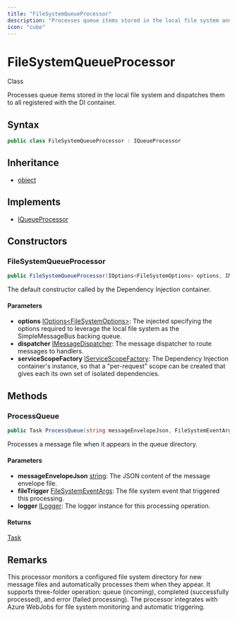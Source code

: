 ```yaml
---
title: "FileSystemQueueProcessor"
description: "Processes queue items stored in the local file system and dispatches them to all <xref href=\"CloudNimble."
icon: "cube"
---
```


# FileSystemQueueProcessor

<Badge variant="outline">Class</Badge>

Processes queue items stored in the local file system and dispatches them to all <xref href="CloudNimble.SimpleMessageBus.Core.IMessageHandler?text=IMessageHandlers" data-throw-if-not-resolved="false"></xref> registered with the DI container.

## Syntax

```csharp
public class FileSystemQueueProcessor : IQueueProcessor
```

## Inheritance

- [object](https://learn.microsoft.com/dotnet/api/system.object)

## Implements

- [IQueueProcessor](/api-reference/cloudnimble/simplemessagebus/dispatch/iqueueprocessor)

## Constructors

### FileSystemQueueProcessor

```csharp
public FileSystemQueueProcessor(IOptions<FileSystemOptions> options, IMessageDispatcher dispatcher, IServiceScopeFactory serviceScopeFactory)
```

The default constructor called by the Dependency Injection container.

#### Parameters

- **options** [IOptions&lt;FileSystemOptions&gt;](https://learn.microsoft.com/dotnet/api/microsoft.extensions.options.ioptions-1): The injected <xref href="Microsoft.Extensions.Options.IOptions%601" data-throw-if-not-resolved="false"></xref> specifying the options required to leverage the local file system as the SimpleMessageBus backing queue.
- **dispatcher** [IMessageDispatcher](/api-reference/cloudnimble/simplemessagebus/dispatch/imessagedispatcher): The message dispatcher to route messages to handlers.
- **serviceScopeFactory** [IServiceScopeFactory](https://learn.microsoft.com/dotnet/api/microsoft.extensions.dependencyinjection.iservicescopefactory): The Dependency Injection container's <xref href="System.IServiceProvider" data-throw-if-not-resolved="false"></xref> instance, so that a "per-request" scope can be created that gives each <xref href="CloudNimble.SimpleMessageBus.Core.MessageEnvelope" data-throw-if-not-resolved="false"></xref>
its own set of isolated dependencies.


## Methods

### ProcessQueue

```csharp
public Task ProcessQueue(string messageEnvelopeJson, FileSystemEventArgs fileTrigger, ILogger logger)
```

Processes a message file when it appears in the queue directory.

#### Parameters

- **messageEnvelopeJson** [string](https://learn.microsoft.com/dotnet/api/system.string): The JSON content of the message envelope file.
- **fileTrigger** [FileSystemEventArgs](https://learn.microsoft.com/dotnet/api/system.io.filesystemeventargs): The file system event that triggered this processing.
- **logger** [ILogger](https://learn.microsoft.com/dotnet/api/microsoft.extensions.logging.ilogger): The logger instance for this processing operation.

#### Returns

[Task](https://learn.microsoft.com/dotnet/api/system.threading.tasks.task)


## Remarks

This processor monitors a configured file system directory for new message files and automatically
processes them when they appear. It supports three-folder operation: queue (incoming), completed
(successfully processed), and error (failed processing). The processor integrates with Azure WebJobs
for file system monitoring and automatic triggering.

